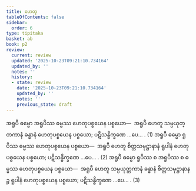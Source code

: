 ```yaml
---
title: ဟေတု
tableOfContents: false
sidebar:
  order: 6
type: tipitaka
basket: ab
book: p2
review:
  current: review
  updated: '2025-10-23T09:21:10.734164'
  updated_by: ''
  notes: ''
  history:
  - state: review
    date: '2025-10-23T09:21:10.734164'
    updated_by: ''
    notes: ''
    previous_state: draft
---
```



<ReviewStatus review={frontmatter.review} showDetails={true} />

<HypothesisAnnotation frontmatter={frontmatter} />

<DynamicBreadcrumb />

<Division number="111" book="p2" e="ch" v="38" p="85">

<Paragraph number="800" book="p2">
အရူပီ ဓမ္မော အရူပိဿ ဓမ္မဿ ဟေတုပစ္စယေန ပစ္စယော—  အရူပီ ဟေတူ သမ္ပယုတ္တကာနံ ခန္ဓာနံ ဟေတုပစ္စယေန ပစ္စယော; ပဋိသန္ဓိက္ခဏေ …ပေ… . (1)
</Paragraph>

<Paragraph number="801" book="p2">
အရူပီ ဓမ္မော ရူပိဿ ဓမ္မဿ ဟေတုပစ္စယေန ပစ္စယော—  အရူပီ ဟေတူ စိတ္တသမုဋ္ဌာနာနံ ရူပါနံ ဟေတုပစ္စယေန ပစ္စယော; ပဋိသန္ဓိက္ခဏေ …ပေ… . (2)
</Paragraph>

<Paragraph number="802" book="p2">
အရူပီ ဓမ္မော ရူပိဿ စ အရူပိဿ စ ဓမ္မဿ ဟေတုပစ္စယေန ပစ္စယော—  အရူပီ ဟေတူ သမ္ပယုတ္တကာနံ ခန္ဓာနံ စိတ္တသမုဋ္ဌာနာနဉ္စ ရူပါနံ ဟေတုပစ္စယေန ပစ္စယော; ပဋိသန္ဓိက္ခဏေ …ပေ… . (3)
</Paragraph>
</Division>